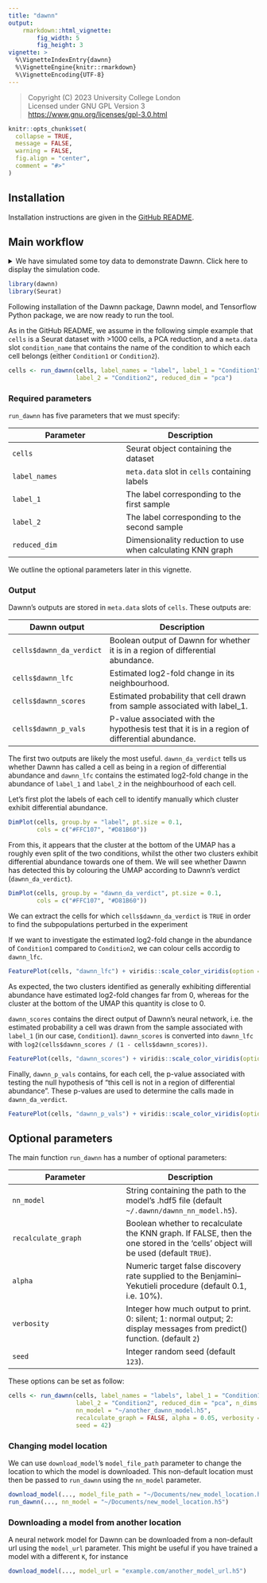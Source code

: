 ```yaml
---
title: "dawnn"
output:
    rmarkdown::html_vignette:
        fig_width: 5
        fig_height: 3
vignette: >
  %\VignetteIndexEntry{dawnn}
  %\VignetteEngine{knitr::rmarkdown}
  %\VignetteEncoding{UTF-8}
---
```


> Copyright (C) 2023 University College London <br>
> Licensed under GNU GPL Version 3 <https://www.gnu.org/licenses/gpl-3.0.html>

```r
knitr::opts_chunk$set(
  collapse = TRUE,
  message = FALSE,
  warning = FALSE,
  fig.align = "center",
  comment = "#>"
)
```

## Installation

Installation instructions are given in the [GitHub
README](https://github.com/george-hall-ucl/dawnn#installation).

## Main workflow

<details>
<summary>We have simulated some toy data to demonstrate Dawnn. Click here to display the simulation code.</summary>
We need to first generate a dataset on which we can run Dawnn. We generate
three clusters of cells. In one cluster, we aim to have a 50/50 split of the
labels "Condition1" and "Condition2"; in the second, we aim for a 10/90 split;
and in the third we aim for a 90/10 split. This means that there is
differential abundance in the second and third clusters. We aim to detect this
with Dawnn.

```r
library(stats)
library(dplyr)
library(Seurat)

set.seed(123)

# Simulate three samples with the expression of 30 genes measured:
#   - Sample 1 is upregulated in the first ten genes
#   - Sample 2 is upregulated in the second ten genes
#   - Sample 3 is upregulated in the third ten genes
sample_1 <- rnbinom(n = 30000, size = 1,
                    prob = c(rep(0.5, 0), rep(0.1, 10), rep(0.5, 20)))
sample_2 <- rnbinom(n = 30000, size = 1,
                    prob = c(rep(0.5, 10), rep(0.1, 10), rep(0.5, 10)))
sample_3 <- rnbinom(n = 30000, size = 1,
                    prob = c(rep(0.5, 20), rep(0.1, 10), rep(0.5, 0)))

ge_vect <- c(sample_1, sample_2, sample_3)
ge_matrix <- matrix(ge_vect, ncol = 3000)
colnames(ge_matrix) <- paste0("cell", 1:3000)
rownames(ge_matrix) <- paste0("gene", 1:30)

cells <- CreateSeuratObject(counts = ge_matrix) %>%
         NormalizeData() %>%
         FindVariableFeatures() %>%
         ScaleData() %>%
         RunPCA() %>%
         RunUMAP(dims = 1:10)

cells$pc1 <- c(rep(0.1, 1000), rep(0.5, 1000), rep(0.9, 1000))
cells$label <- ifelse(runif(3000) <= cells$pc1, "Condition1", "Condition2")
DimPlot(cells, group.by = "label", pt.size = 0.1,
        cols = c("#FFC107", "#D81B60"))
```
</details>

```r
library(dawnn)
library(Seurat)
```

Following installation of the Dawnn package, Dawnn model, and Tensorflow Python
package, we are now ready to run the tool.

As in the GitHub README, we assume in the following simple example that `cells`
is a Seurat dataset with \>1000 cells, a PCA reduction, and a `meta.data` slot
`condition_name` that contains the name of the condition to which each cell
belongs (either `Condition1` or `Condition2`).

```r
cells <- run_dawnn(cells, label_names = "label", label_1 = "Condition1",
                   label_2 = "Condition2", reduced_dim = "pca")
```

### Required parameters

`run_dawnn` has five parameters that we must specify:

| Parameter | Description |
|-----------|-------------|
| `cells`   | Seurat object containing the dataset |
| `label_names` | `meta.data` slot in `cells` containing labels |
| `label_1` | The label corresponding to the first sample |
| `label_2` | The label corresponding to the second sample |
| `reduced_dim` | Dimensionality reduction to use when calculating KNN graph |

We outline the optional parameters later in this vignette.

### Output

Dawnn's outputs are stored in `meta.data` slots of `cells`. These outputs are:

| Dawnn output             | Description                                                                                   |
|--------------------------|-----------------------------------------------------------------------------------------------|
| `cells$dawnn_da_verdict` | Boolean output of Dawnn for whether it is in a region of differential abundance.              |
| `cells$dawnn_lfc`        | Estimated log2-fold change in its neighbourhood.                                              |
| `cells$dawnn_scores`     | Estimated probability that cell drawn from sample associated with label_1.                    |
| `cells$dawnn_p_vals`     | P-value associated with the hypothesis test that it is in a region of differential abundance. |

The first two outputs are likely the most useful.  `dawnn_da_verdict` tells us
whether Dawnn has called a cell as being in a region of differential abundance
and `dawnn_lfc` contains the estimated log2-fold change in the abundance of
`label_1` and `label_2` in the neighbourhood of each cell.

Let's first plot the labels of each cell to identify manually which cluster
exhibit differential abundance.

```r
DimPlot(cells, group.by = "label", pt.size = 0.1,
        cols = c("#FFC107", "#D81B60"))
```

From this, it appears that the cluster at the bottom of the UMAP has a roughly
even split of the two conditions, whilst the other two clusters exhibit
differential abundance towards one of them. We will see whether Dawnn has
detected this by colouring the UMAP according to Dawnn's verdict
(`dawnn_da_verdict`).

```r
DimPlot(cells, group.by = "dawnn_da_verdict", pt.size = 0.1,
        cols = c("#FFC107", "#D81B60"))
```

We can extract the cells for which `cells$dawnn_da_verdict` is `TRUE` in order
to find the subpopulations perturbed in the experiment

If we want to investigate the estimated log2-fold change in the abundance of
`Condition1` compared to `Condition2`, we can colour cells accordig to
`dawnn_lfc`.

```r
FeaturePlot(cells, "dawnn_lfc") + viridis::scale_color_viridis(option = "cividis")
```

As expected, the two clusters identified as generally exhibiting differential
abundance have estimated log2-fold changes far from 0, whereas for the cluster
at the bottom of the UMAP this quantity is close to 0.

`dawnn_scores` contains the direct output of Dawnn's neural
network, i.e. the estimated probability a cell was drawn from the sample associated
with `label_1` (in our case, `Condition1`). `dawnn_scores` is converted into `dawnn_lfc` with
`log2(cells$dawnn_scores / (1 - cells$dawnn_scores))`.

```r
FeaturePlot(cells, "dawnn_scores") + viridis::scale_color_viridis(option = "cividis")
```

Finally, `dawnn_p_vals` contains, for each cell, the p-value associated with
testing the null hypothesis of "this cell is not in a region of differential
abundance". These p-values are used to determine the calls made in
`dawnn_da_verdict`.

```r
FeaturePlot(cells, "dawnn_p_vals") + viridis::scale_color_viridis(option = "cividis")
```

## Optional parameters

The main function `run_dawnn` has a number of optional parameters:

| Parameter | Description |
|-----------|-------------|
|`nn_model` | String containing the path to the model's .hdf5 file (default `~/.dawnn/dawnn_nn_model.h5`). |
|`recalculate_graph`| Boolean whether to recalculate the KNN graph. If FALSE, then the one stored in the ‘cells’ object will be used (default `TRUE`). |
|`alpha`| Numeric target false discovery rate supplied to the Benjamini–Yekutieli procedure (default 0.1, i.e.  10%). |
| `verbosity` | Integer how much output to print. 0: silent; 1: normal output; 2: display messages from predict() function. (default `2`)|
| `seed` | Integer random seed (default `123`). |

These options can be set as follow:

```r
cells <- run_dawnn(cells, label_names = "labels", label_1 = "Condition1",
                   label_2 = "Condition2", reduced_dim = "pca", n_dims = 20,
                   nn_model = "~/another_dawnn_model.h5",
                   recalculate_graph = FALSE, alpha = 0.05, verbosity = 0,
                   seed = 42)
```

### Changing model location

We can use `download_model`'s `model_file_path` parameter to change the
location to which the model is downloaded. This non-default location must then
be passed to `run_dawnn` using the `nn_model` parameter.

```r
download_model(..., model_file_path = "~/Documents/new_model_location.h5")
run_dawnn(..., nn_model = "~/Documents/new_model_location.h5")
```

### Downloading a model from another location

A neural network model for Dawnn can be downloaded from a non-default url using
the `model_url` parameter. This might be useful if you have trained a model
with a different `K`, for instance

```r
download_model(..., model_url = "example.com/another_model_url.h5")
```

